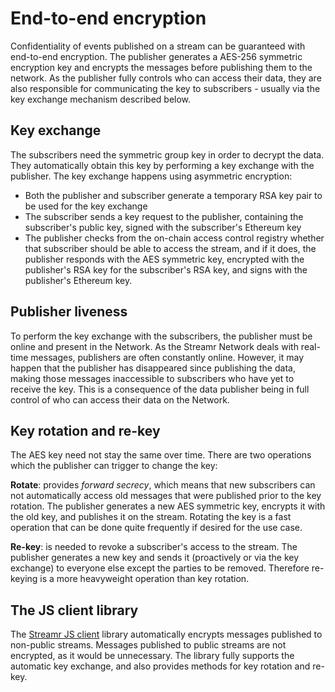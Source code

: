 
# End-to-end encryption

Confidentiality of events published on a stream can be guaranteed with end-to-end encryption. The publisher generates a AES-256 symmetric encryption key and encrypts the messages before publishing them to the network. As the publisher fully controls who can access their data, they are also responsible for communicating the key to subscribers - usually via the key exchange mechanism described below.

## Key exchange

The subscribers need the symmetric group key in order to decrypt the data. They automatically obtain this key by performing a key exchange with the publisher. The key exchange happens using asymmetric encryption: 

- Both the publisher and subscriber generate a temporary RSA key pair to be used for the key exchange
- The subscriber sends a key request to the publisher, containing the subscriber's public key, signed with the subscriber's Ethereum key
- The publisher checks from the on-chain access control registry whether that subscriber should be able to access the stream, and if it does, the publisher responds with the AES symmetric key, encrypted with the publisher's RSA key for the subscriber's RSA key, and signs with the publisher's Ethereum key.

## Publisher liveness

To perform the key exchange with the subscribers, the publisher must be online and present in the Network. As the Streamr Network deals with real-time messages, publishers are often constantly online. However, it may happen that the publisher has disappeared since publishing the data, making those messages inaccessible to subscribers who have yet to receive the key. This is a consequence of the data publisher being in full control of who can access their data on the Network.

## Key rotation and re-key

The AES key need not stay the same over time. There are two operations which the publisher can trigger to change the key:

**Rotate**: provides _forward secrecy_, which means that new subscribers can not automatically access old messages that were published prior to the key rotation. The publisher generates a new AES symmetric key, encrypts it with the old key, and publishes it on the stream. Rotating the key is a fast operation that can be done quite frequently if desired for the use case.

**Re-key**: is needed to revoke a subscriber's access to the stream. The publisher generates a new key and sends it (proactively or via the key exchange) to everyone else except the parties to be removed. Therefore re-keying is a more heavyweight operation than key rotation.

## The JS client library

The [Streamr JS client](https://www.npmjs.com/package/streamr-client) library automatically encrypts messages published to non-public streams. Messages published to public streams are not encrypted, as it would be unnecessary. The library fully supports the automatic key exchange, and also provides methods for key rotation and re-key.

